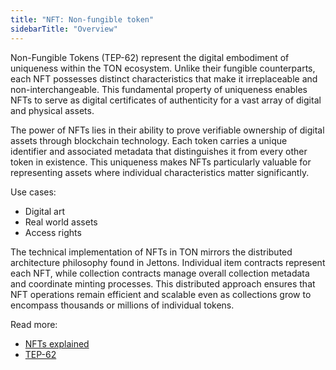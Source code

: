 ```yaml
---
title: "NFT: Non-fungible token"
sidebarTitle: "Overview"
---
```


Non-Fungible Tokens (TEP-62) represent the digital embodiment of uniqueness within the TON ecosystem. Unlike their fungible counterparts, each NFT possesses distinct characteristics that make it irreplaceable and non-interchangeable. This fundamental property of uniqueness enables NFTs to serve as digital certificates of authenticity for a vast array of digital and physical assets.

The power of NFTs lies in their ability to prove verifiable ownership of digital assets through blockchain technology. Each token carries a unique identifier and associated metadata that distinguishes it from every other token in existence. This uniqueness makes NFTs particularly valuable for representing assets where individual characteristics matter significantly.

Use cases:

- Digital art
- Real world assets
- Access rights

The technical implementation of NFTs in TON mirrors the distributed architecture philosophy found in Jettons. Individual item contracts represent each NFT, while collection contracts manage overall collection metadata and coordinate minting processes. This distributed approach ensures that NFT operations remain efficient and scalable even as collections grow to encompass thousands or millions of individual tokens.

Read more:

- [NFTs explained](/standard/tokens/nft/how-it-works)
- [TEP-62](https://github.com/ton-blockchain/TEPs/blob/0d7989fba6f2d9cb08811bf47263a9b314dc5296/text/0062-nft-standard.md)
